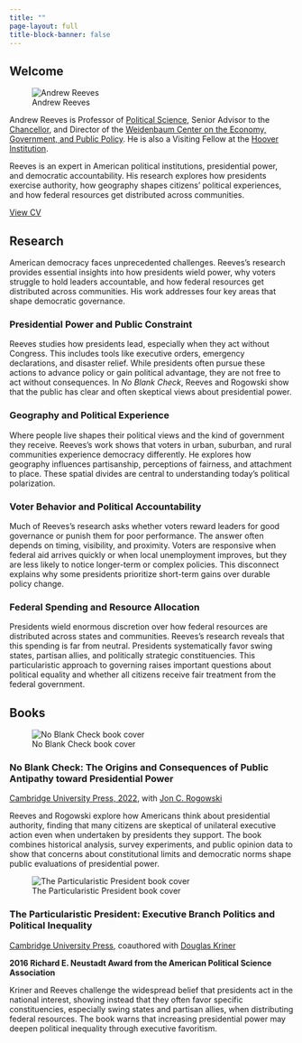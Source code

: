 ```yaml
---
title: ""
page-layout: full
title-block-banner: false
---
```


```{=html}
<link rel="stylesheet" href="https://cdnjs.cloudflare.com/ajax/libs/font-awesome/6.0.0/css/all.min.css">
```

:::: page-content
# Welcome {.page-title}

::: profile-header
::: profile-image
![Andrew Reeves](../images/profile.jpg)
:::

::: profile-text
Andrew Reeves is Professor of [Political Science](https://polisci.wustl.edu/), Senior Advisor to the [Chancellor](https://andrewdmartin.washu.edu/), and Director of the [Weidenbaum Center on the Economy, Government, and Public Policy](http://wc.wustl.edu). He is also a Visiting Fellow at the [Hoover Institution](https://www.hoover.org).

Reeves is an expert in American political institutions, presidential power, and democratic accountability. His research explores how presidents exercise authority, how geography shapes citizens' political experiences, and how federal resources get distributed across communities.

[<i class="fas fa-file-pdf"></i> View CV](../reevescv.pdf){.btn .btn-outline target="_blank"}
:::
:::

## Research {.section-title}

American democracy faces unprecedented challenges. Reeves's research provides essential insights into how presidents wield power, why voters struggle to hold leaders accountable, and how federal resources get distributed across communities. His work addresses four key areas that shape democratic governance.

::: research-grid
::: research-block
::: research-icon
<i class="fas fa-gavel" style="color: white !important;"></i>
:::

::: research-content
### Presidential Power and Public Constraint

Reeves studies how presidents lead, especially when they act without Congress. This includes tools like executive orders, emergency declarations, and disaster relief. While presidents often pursue these actions to advance policy or gain political advantage, they are not free to act without consequences. In *No Blank Check*, Reeves and Rogowski show that the public has clear and often skeptical views about presidential power.
:::
:::

::: research-block
::: research-icon
<i class="fas fa-map-marked-alt" style="color: white !important;"></i>
:::

::: research-content
### Geography and Political Experience

Where people live shapes their political views and the kind of government they receive. Reeves's work shows that voters in urban, suburban, and rural communities experience democracy differently. He explores how geography influences partisanship, perceptions of fairness, and attachment to place. These spatial divides are central to understanding today's political polarization.
:::
:::

::: research-block
::: research-icon
<i class="fas fa-vote-yea" style="color: white !important;"></i>
:::

::: research-content
### Voter Behavior and Political Accountability

Much of Reeves's research asks whether voters reward leaders for good governance or punish them for poor performance. The answer often depends on timing, visibility, and proximity. Voters are responsive when federal aid arrives quickly or when local unemployment improves, but they are less likely to notice longer-term or complex policies. This disconnect explains why some presidents prioritize short-term gains over durable policy change.
:::
:::

::: research-block
::: research-icon
<i class="fas fa-dollar-sign" style="color: white !important;"></i>
:::

::: research-content
### Federal Spending and Resource Allocation

Presidents wield enormous discretion over how federal resources are distributed across states and communities. Reeves's research reveals that this spending is far from neutral. Presidents systematically favor swing states, partisan allies, and politically strategic constituencies. This particularistic approach to governing raises important questions about political equality and whether all citizens receive fair treatment from the federal government.
:::
:::
:::

## Books {.section-title}

::: book-entry
::: book-cover
![No Blank Check book cover](../images/no-blank-check-cover.jpg)
:::

::: book-text
### No Blank Check: The Origins and Consequences of Public Antipathy toward Presidential Power

[Cambridge University Press, 2022](https://www.amazon.com/Blank-Check-Consequences-Antipathy-Presidential/dp/1316626474/), with [Jon C. Rogowski](https://voices.uchicago.edu/jrogowski/)

Reeves and Rogowski explore how Americans think about presidential authority, finding that many citizens are skeptical of unilateral executive action even when undertaken by presidents they support. The book combines historical analysis, survey experiments, and public opinion data to show that concerns about constitutional limits and democratic norms shape public evaluations of presidential power.
:::
:::

::: book-entry
::: book-cover
![The Particularistic President book cover](../images/particularistic-president-cover.jpg)
:::

::: book-text
### The Particularistic President: Executive Branch Politics and Political Inequality

[Cambridge University Press](https://www.amazon.com/Particularistic-President-Executive-Political-Inequality/dp/1107616816/), coauthored with [Douglas Kriner](http://blogs.cornell.edu/kriner/)

**2016 Richard E. Neustadt Award from the American Political Science Association**

Kriner and Reeves challenge the widespread belief that presidents act in the national interest, showing instead that they often favor specific constituencies, especially swing states and partisan allies, when distributing federal resources. The book warns that increasing presidential power may deepen political inequality through executive favoritism.
:::
:::

::::